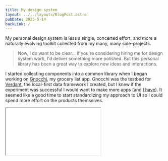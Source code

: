 ```yaml
---
title: My design system
layout: ../../layouts/BlogPost.astro
pubDate: 2025-5-14
backLink: /
---
```


My personal design system is less a single, concerted effort, and more a naturally evolving toolkit collected from my many, many side-projects.

> Now, I do want to be clear... if you're considering hiring me for design system work, I'd deliver something more polished. But this personal library has been a great way to explore new ideas and interactions.

I started collecting components into a common library when I began working on [Gnocchi](https://gnocchi.biscuits.club), my grocery list app. Gnocchi was the testbed for [Verdant](https://verdant.dev), the local-first data framework I created, but I knew if the experiment was successful I would want to make more apps (and [I have](https://biscuits.club)). It seemed like a good time to start standardizing my approach to UI so I could spend more effort on the products themselves.

<iframe src="/projects/design-system/sampler" className="border-default rounded-md aspect-9/18 max-h-95vh md:max-h-80vh h-auto w-auto mx-auto my-lg" />

I used to be a skeptic about atomic CSS, a la Tailwind. But the highly dynamic needs of my personal experimental projects won me around to it. I became particularly enamored with [UnoCSS](https://unocss.dev): a meta-Tailwind if you will, which lets you build your own atomic class names, variants, etc. It's incredibly powerful! I used a highly customized Tailwind 3 as the baseline of my system.

## Tokens

Half the fun of a design system is token opinions. Do colors have names, or roles? How do you express color scales? What do variants look like? I tend to approach this pretty flexibly and vibes-based (this is great for a personal design system, not necessarily the approach I'd take on a team).

I wanted to keep things very simple and pared-back, so I opted for a handful of color scales: `gray`, `primary`, `accent`, and `attention`. Basically, two colors and red. I like "attention" over "error" since I also usually end up using red for things like notification dots. It signals "rare, but important."

I began with full 12-value color ranges, but this quickly devolved into an inconsistent mess and required me to make too many decisions on the ground: do I use `gray-7` or `gray-8`? It felt too arbitrary!

So I switched over to a smaller, named color grading: `wash`, `light`, `default`, `dark`, `ink`. These provide plenty of space without requiring me to think too much about which to use.

## Dark mode

I failed to include dark mode in my first iteration, which led to some more work later on. But it also made me want to do it with as little work as possible, so that might have ended up being a good call.

At first I just wrote a bit of logic to reverse the underlying color palettes and select particular start and end ranges for each mode (so light might be 20-90, and dark is 80-10, or something like that). This got me a long ways and didn't feel too over-engineered.

But then, I found my real white whale...

## Fully dynamic ... everything

I started learning about CSS color functions and got hold of an idea I couldn't let go of: what if I could construct the entire system from a handful of colors and values? The idea of supplying just a single seed `primary` color and getting a UI with proper application and contrast was very appealing.

And so I began reworking the colors to utilize the `oklch` color space to compute their grading. OKLAB colors helped make all color variants appear similarly light and dark, so I wouldn't have to do any additional tweaking for purple versus yellow.

While I was at it, I defined configurable source variables for things like border thickness, corner radius, and spacing, too.

<video autoplay muted loop src="/videos/design-system.mp4"></video>

After all, if your design system can't do this, what's the point?

## Some other cool tricks

As I explored adaptability, I found a few neat things I could build into my atomic styling:

### Dynamic lighten/darken

5 color values is enough for most cases, but occasionally I want to make one `wash` background stand out just a little against another `wash` background. Or maybe I want the slightest bit of lightening when you hover a button.

These edge cases are what I assume drive most people to adopt a finer-grained gradient, but there's another option: ad-hoc lightening or darkening of an existing color grade.

Using my dynamic color variables and CSS color functions, I added `lighten-#` and `darken-#` classes to my system. They work with the main color properties (`bg`, `color`, and `border`) and lighten or darken the existing selected color in steps. I accomplish this by defining a [non-inherited](https://developer.mozilla.org/en-US/docs/Web/CSS/CSS_cascading_variables/Using_CSS_custom_properties#using_property_to_control_inheritance) property for the altered color that overrides the color set by the base class.

So, `color-primary` applies properties like so:

```css
color: var(--v-color-altered, var(--v-color));
--v-color: var(--color-primary);
```

And `color-lighten-1` does something like:

```css
--v-color-altered: oklch(from var(--v-color) calc(l + 1) c h);
```

(But a bit more complicated color-wise).

### Finally, a way to inherit from a separate property

This is a bit niche, but I occasionally find a reason to want to inherit one color property from a separate property from a parent. As far as I know there's no way to do this.

But by making `--v-color`, `--v-background`, and `--v-border` inheritable, now I can inherit `color` from `background`, or `border` from `color` (ok, you could do this one with `currentColor`, but now it's more explicit).

I use this to match a shadow to its parent background when doing things like scroll shadows. Otherwise, you have to manually align your scroll container's shadow color with whatever content background it contains, which is easy to get wrong. Now I don't have to configure anything.

## Fun stuff

Because this is my personal design system, I can incorporate pretty much anything I want. For the heck of it, I added a particle system. You can see it in play when opening a dialog, which scatters some 'dust' into the air. I wouldn't say I use it a lot (that would be annoying) but it's great for microinteractions and nice to have in the toolbox.

## The payoff

I do a lot of side projects! And I love having the consistency and familiarity of a personal design system, but I don't want them all to look identical, either.

By making a system that's adaptable, I can reuse it everywhere and still craft independent product identities. (I use it for this website, too).

Plus, every time I add a new component or upgrade existing ones, all my apps benefit at once!
